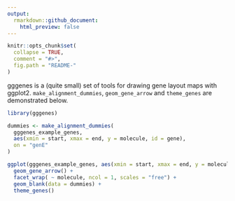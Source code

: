 ```yaml
---
output: 
  rmarkdown::github_document:
    html_preview: false
---
```


```r
knitr::opts_chunk$set(
  collapse = TRUE,
  comment = "#>",
  fig.path = "README-"
)
```

gggenes is a (quite small) set of tools for drawing gene layout maps with
ggplot2. `make_alignment_dummies`, `geom_gene_arrow` and `theme_genes` are
demonstrated below.

```r
library(gggenes)

dummies <- make_alignment_dummies(
  gggenes_example_genes,
  aes(xmin = start, xmax = end, y = molecule, id = gene),
  on = "genE"
)

ggplot(gggenes_example_genes, aes(xmin = start, xmax = end, y = molecule, fill = gene)) +
  geom_gene_arrow() +
  facet_wrap( ~ molecule, ncol = 1, scales = "free") +
  geom_blank(data = dummies) +
  theme_genes()
```
